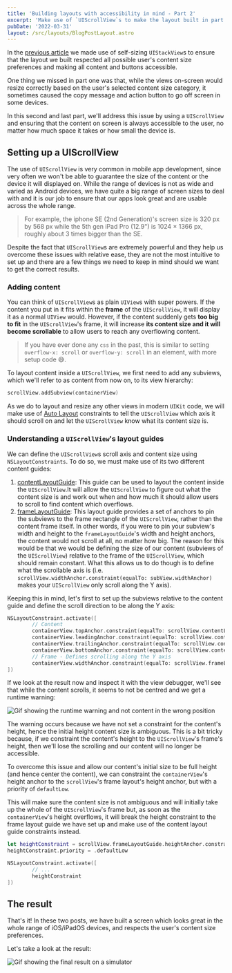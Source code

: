 ```yaml
---
title: 'Building layouts with accessibility in mind - Part 2'
excerpt: 'Make use of `UIScrollView`s to make the layout built in part 1 even more accessible to all users.'
pubDate: '2022-03-31'
layout: /src/layouts/BlogPostLayout.astro
---
```


In the [previous article](https://www.polpiella.dev/building-layouts-with-accessibility-in-mind-part-1) we made use of self-sizing `UIStackView`s to ensure that the layout we built respected all possible user's content size preferences and making all content and buttons accessible.

One thing we missed in part one was that, while the views on-screen would resize correctly based on the user's selected content size category, it sometimes caused the copy message and action button to go off screen in some devices.

In this second and last part, we'll address this issue by using a `UIScrollView` and ensuring that the content on screen is always accessible to the user, no matter how much space it takes or how small the device is.

## Setting up a UIScrollView

The use of `UIScrollView` is very common in mobile app development, since very often we won't be able to guarantee the size of the content or the device it will displayed on. While the range of devices is not as wide and varied as Android devices, we have quite a big range of screen sizes to deal with and it is our job to ensure that our apps look great and are usable across the whole range.

> For example, the iphone SE (2nd Generation)'s screen size is 320 px by 568 px while the 5th gen iPad Pro (12.9") is 1024 × 1366 px, roughly about 3 times bigger than the SE.

Despite the fact that `UIScrollView`s are extremely powerful and they help us overcome these issues with relative ease, they are not the most intuitive to set up and there are a few things we need to keep in mind should we want to get the correct results.

### Adding content

You can think of `UIScrollView`s as plain `UIView`s with super powers. If the content you put in it fits within the **frame** of the `UIScrollView`, it will display it as a normal `UIView` would. However, if the content suddenly gets **too big to fit** in the `UIScrollView`'s frame, it will increase **its content size and it will become scrollable** to allow users to reach any overflowing content.

> If you have ever done any `css` in the past, this is similar to setting `overflow-x: scroll` or `overflow-y: scroll` in an element, with more setup code 😅.

To layout content inside a `UIScrollView`, we first need to add any subviews, which we'll refer to as content from now on, to its view hierarchy:

```swift:ViewController.swift
scrollView.addSubview(containerView)
```

As we do to layout and resize any other views in modern `UIKit` code, we will make use of [Auto Layout](https://developer.apple.com/library/archive/documentation/UserExperience/Conceptual/AutolayoutPG/index.html) constraints to tell the `UIScrollView` which axis it should scroll on and let the `UIScrollView` know what its content size is.

### Understanding a `UIScrollView`'s layout guides

We can define the `UIScrollView`s scroll axis and content size using `NSLayoutConstraints`. To do so, we must make use of its two different content guides:

1. [contentLayoutGuide](https://developer.apple.com/documentation/uikit/uiscrollview/2865870-contentlayoutguide): This guide can be used to layout the content inside the `UIScrollView`.It will allow the `UIScrollView` to figure out what the content size is and work out when and how much it should allow users to scroll to find content which overflows.
2. [frameLayoutGuide](https://developer.apple.com/documentation/uikit/uiscrollview/2865772-framelayoutguide): This layout guide provides a set of anchors to pin the subviews to the frame rectangle of the `UIScrollView`, rather than the content frame itself. In other words, if you were to pin your subview's width and height to the `frameLayoutGuide`'s width and height anchors, the content would not scroll at all, no matter how big. The reason for this would be that we would be defining the size of our content (subviews of the `UIScrollView`) relative to the frame of the `UIScrollView`, which should remain constant. What this allows us to do though is to define what the scrollable axis is (i.e. `scrollView.widthAnchor.constraint(equalTo: subView.widthAnchor)` makes your `UIScrollView` only scroll along the Y axis).

Keeping this in mind, let's first to set up the subviews relative to the content guide and define the scroll direction to be along the Y axis:

```swift:ViewController.swift
NSLayoutConstraint.activate([
		// Content
		containerView.topAnchor.constraint(equalTo: scrollView.contentLayoutGuide.topAnchor),
		containerView.leadingAnchor.constraint(equalTo: scrollView.contentLayoutGuide.leadingAnchor),
		containerView.trailingAnchor.constraint(equalTo: scrollView.contentLayoutGuide.trailingAnchor),
		containerView.bottomAnchor.constraint(equalTo: scrollView.contentLayoutGuide.bottomAnchor),
		// Frame - Defines scrolling along the Y axis
		containerView.widthAnchor.constraint(equalTo: scrollView.frameLayoutGuide.widthAnchor),
])
```

If we look at the result now and inspect it with the view debugger, we'll see that while the content scrolls, it seems to not be centred and we get a runtime warning:

![Gif showing the runtime warning and not content in the wrong position](/assets/posts/building-layouts-with-accessibility-in-mind-part-2/runtime-warning.png)

The warning occurs because we have not set a constraint for the content's height, hence the initial height content size is ambiguous. This is a bit tricky because, if we constraint the content's height to the `UIScrollView`'s frame's height, then we'll lose the scrolling and our content will no longer be accessible.

To overcome this issue and allow our content's initial size to be full height (and hence center the content), we can constraint the `containerView`'s height anchor to the `scrollView`'s frame layout's height anchor, but with a priority of `defaultLow`.

This will make sure the content size is not ambiguous and will initially take up the whole of the `UIScrollView`'s frame but, as soon as the `containerView`'s height overflows, it will break the height constraint to the frame layout guide we have set up and make use of the content layout guide constraints instead.

```swift:ViewController.swift
let heightConstraint = scrollView.frameLayoutGuide.heightAnchor.constraint(equalTo: containerView.heightAnchor)
heightConstraint.priority = .defaultLow

NSLayoutConstraint.activate([
		// ...
		heightConstraint
])
```

## The result

That's it! In these two posts, we have built a screen which looks great in the whole range of iOS/iPadOS devices, and respects the user's content size preferences.

Let's take a look at the result:

![Gif showing the final result on a simulator](/assets/posts/building-layouts-with-accessibility-in-mind-part-2/final-result.gif)
